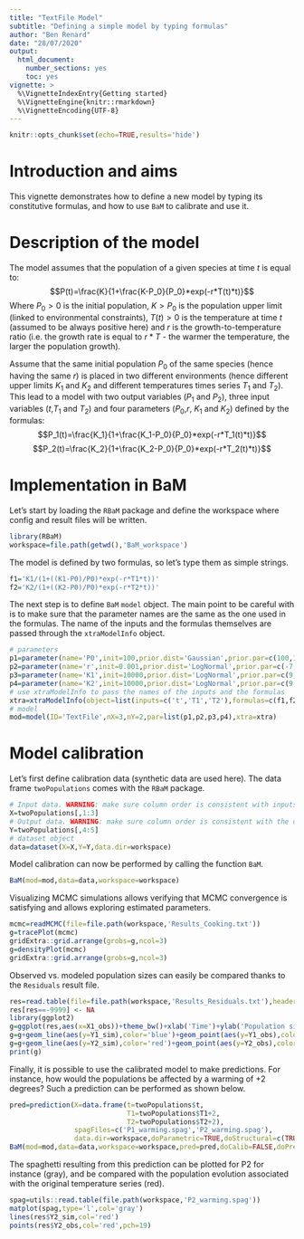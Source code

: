 ---
title: "TextFile Model"
subtitle: "Defining a simple model by typing formulas"
author: "Ben Renard"
date: "28/07/2020"
output: 
  html_document: 
    number_sections: yes
    toc: yes
vignette: >
  %\VignetteIndexEntry{Getting started}
  %\VignetteEngine{knitr::rmarkdown}
  %\VignetteEncoding{UTF-8}
---

```{r setup, include=FALSE}
knitr::opts_chunk$set(echo=TRUE,results='hide')
```
# Introduction and aims
This vignette demonstrates how to define a new model by typing its constitutive formulas, and how to use `BaM` to calibrate and use it.

# Description of the model
The model assumes that the population of a given species at time $t$ is equal to:
$$P(t)=\frac{K}{1+\frac{K-P_0}{P_0}*exp(-r*T(t)*t)}$$
Where $P_0>0$ is the initial population, $K>P_0$ is the population upper limit (linked to environmental constraints), $T(t)>0$ is the temperature at time $t$ (assumed to be always positive here) and $r$ is the growth-to-temperature ratio (i.e. the growth rate is equal to $r*T$ - the warmer the temperature, the larger the population growth).

Assume that the same initial population $P_0$ of the same species (hence having the same $r$) is placed in two different environments (hence different upper limits $K_1$ and $K_2$ and different temperatures times series $T_1$ and $T_2$). This lead to a model with two output variables ($P_1$ and $P_2$), three input variables ($t$,$T_1$ and $T_2$) and four parameters ($P_0$,$r$, $K_1$ and $K_2$) defined by the formulas:
$$P_1(t)=\frac{K_1}{1+\frac{K_1-P_0}{P_0}*exp(-r*T_1(t)*t)}$$
$$P_2(t)=\frac{K_2}{1+\frac{K_2-P_0}{P_0}*exp(-r*T_2(t)*t)}$$

# Implementation in BaM
Let's start by loading the `RBaM` package and define the workspace where config and result files will be written.

```{r}
library(RBaM)
workspace=file.path(getwd(),'BaM_workspace')
```

The model is defined by two formulas, so let's type them as simple strings.

```{r}
f1='K1/(1+((K1-P0)/P0)*exp(-r*T1*t))'
f2='K2/(1+((K2-P0)/P0)*exp(-r*T2*t))'
```

The next step is to define `BaM` `model` object. The main point to be careful with is to make sure that the parameter names are the same as the one used in the formulas. The name of the inputs and the formulas themselves are passed through the `xtraModelInfo` object.

```{r}
# parameters
p1=parameter(name='P0',init=100,prior.dist='Gaussian',prior.par=c(100,10))
p2=parameter(name='r',init=0.001,prior.dist='LogNormal',prior.par=c(-7,1))
p3=parameter(name='K1',init=10000,prior.dist='LogNormal',prior.par=c(9,1))
p4=parameter(name='K2',init=10000,prior.dist='LogNormal',prior.par=c(9,1))
# use xtraModelInfo to pass the names of the inputs and the formulas
xtra=xtraModelInfo(object=list(inputs=c('t','T1','T2'),formulas=c(f1,f2)))
# model
mod=model(ID='TextFile',nX=3,nY=2,par=list(p1,p2,p3,p4),xtra=xtra)
```

# Model calibration

Let's first define calibration data (synthetic data are used here). The data frame `twoPopulations` comes with the `RBaM` package. 

```{r}
# Input data. WARNING: make sure column order is consistent with inputs declared in xtraModelInfo
X=twoPopulations[,1:3] 
# Output data. WARNING: make sure column order is consistent with the order of formulas
Y=twoPopulations[,4:5]
# dataset object
data=dataset(X=X,Y=Y,data.dir=workspace)
```

Model calibration can now be performed by calling the function `BaM`.

```{r,results='asis'}
BaM(mod=mod,data=data,workspace=workspace)
```

Visualizing MCMC simulations allows verifying that MCMC convergence is satisfying and allows exploring estimated parameters.

```{r,results='asis'}
mcmc=readMCMC(file=file.path(workspace,'Results_Cooking.txt'))
g=tracePlot(mcmc)
gridExtra::grid.arrange(grobs=g,ncol=3)
g=densityPlot(mcmc)
gridExtra::grid.arrange(grobs=g,ncol=3)
```

Observed vs. modeled population sizes can easily be compared thanks to the `Residuals` result file.

```{r,results='asis'}
res=read.table(file=file.path(workspace,'Results_Residuals.txt'),header=TRUE)
res[res==-9999] <- NA
library(ggplot2)
g=ggplot(res,aes(x=X1_obs))+theme_bw()+xlab('Time')+ylab('Population size')
g=g+geom_line(aes(y=Y1_sim),color='blue')+geom_point(aes(y=Y1_obs),color='blue')
g=g+geom_line(aes(y=Y2_sim),color='red')+geom_point(aes(y=Y2_obs),color='red')
print(g)
```

Finally, it is possible to use the calibrated model to make predictions. For instance, how would the populations be affected by a warming of +2 degrees? Such a prediction can be performed as shown below. 

```{r,results='asis'}
pred=prediction(X=data.frame(t=twoPopulations$t,
                             T1=twoPopulations$T1+2,
                             T2=twoPopulations$T2+2),
                spagFiles=c('P1_warming.spag','P2_warming.spag'),
                data.dir=workspace,doParametric=TRUE,doStructural=c(TRUE,TRUE))
BaM(mod=mod,data=data,workspace=workspace,pred=pred,doCalib=FALSE,doPred=TRUE)
```

The spaghetti resulting from this prediction can be plotted for P2 for instance (gray), and be compared with the population evolution associated with the original temperature series (red). 

```{r,results='asis'}
spag=utils::read.table(file.path(workspace,'P2_warming.spag'))
matplot(spag,type='l',col='gray')
lines(res$Y2_sim,col='red')
points(res$Y2_obs,col='red',pch=19)
```
